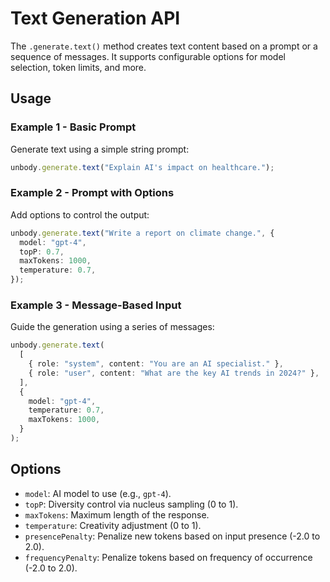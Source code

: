 # Text Generation API

The `.generate.text()` method creates text content based on a prompt or a sequence of messages. It supports configurable options for model selection, token limits, and more.

## Usage

### Example 1 - Basic Prompt
Generate text using a simple string prompt:
```typescript copy
unbody.generate.text("Explain AI's impact on healthcare.");
```

### Example 2 - Prompt with Options
Add options to control the output:
```typescript copy
unbody.generate.text("Write a report on climate change.", {
  model: "gpt-4",
  topP: 0.7,
  maxTokens: 1000,
  temperature: 0.7,
});
```

### Example 3 - Message-Based Input
Guide the generation using a series of messages:
```typescript copy
unbody.generate.text(
  [
    { role: "system", content: "You are an AI specialist." },
    { role: "user", content: "What are the key AI trends in 2024?" },
  ],
  {
    model: "gpt-4",
    temperature: 0.7,
    maxTokens: 1000,
  }
);
```

## Options
- `model`: AI model to use (e.g., `gpt-4`). 
- `topP`: Diversity control via nucleus sampling (0 to 1).
- `maxTokens`: Maximum length of the response.
- `temperature`: Creativity adjustment (0 to 1).
- `presencePenalty`: Penalize new tokens based on input presence (-2.0 to 2.0).
- `frequencyPenalty`: Penalize tokens based on frequency of occurrence (-2.0 to 2.0).

